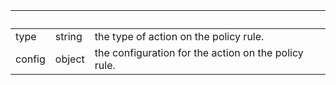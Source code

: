 | &nbsp; | &nbsp; | &nbsp; |
|---|---|---|
| type | string | the type of action on the policy rule. |
| config | object | the configuration for the action on the policy rule. |